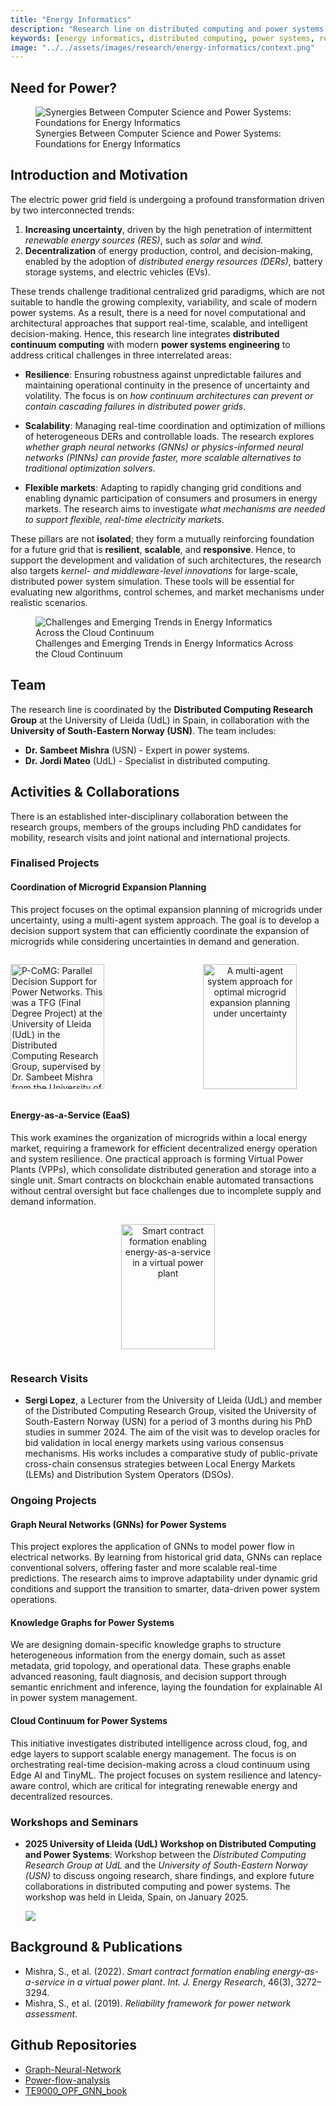 ```yaml
---
title: "Energy Informatics"
description: "Research line on distributed computing and power systems engineering, focusing on resilience, scalability, and flexible markets."
keywords: [energy informatics, distributed computing, power systems, resilience, scalability, flexible markets]
image: "../../assets/images/research/energy-informatics/context.png"
---
```


## Need for Power?

![Synergies Between Computer Science and Power Systems: Foundations for Energy Informatics](../../assets/images/research/energy-informatics/ga.png)

## Introduction and Motivation

The electric power grid field is undergoing a profound transformation driven by two interconnected trends:

1. **Increasing uncertainty**, driven by the high penetration of intermittent *renewable energy sources (RES)*, such as *solar* and *wind*.
2. **Decentralization** of energy production, control, and decision-making, enabled by the adoption of *distributed energy resources (DERs)*, battery storage systems, and electric vehicles (EVs).

These trends challenge traditional centralized grid paradigms, which are not suitable to handle the growing complexity, variability, and scale of modern power systems. As a result, there is a need for novel computational and architectural approaches that support real-time, scalable, and intelligent decision-making. Hence, this research line integrates **distributed continuum computing** with modern **power systems engineering** to address critical challenges in three interrelated areas:

- **Resilience**: Ensuring robustness against unpredictable failures and maintaining operational continuity in the presence of uncertainty and volatility. The focus is on *how continuum architectures can prevent or contain cascading failures in distributed power grids*.

- **Scalability**: Managing real-time coordination and optimization of millions of heterogeneous DERs and controllable loads. The research explores *whether graph neural networks (GNNs) or physics-informed neural networks (PINNs) can provide faster, more scalable alternatives to traditional optimization solvers*.

- **Flexible markets**: Adapting to rapidly changing grid conditions and enabling dynamic participation of consumers and prosumers in energy markets. The research aims to investigate *what mechanisms are needed to support flexible, real-time electricity markets*.

These pillars are not **isolated**; they form a mutually reinforcing foundation for a future grid that is **resilient**, **scalable**, and  **responsive**. Hence, to support the development and validation of such architectures, the research also targets *kernel- and middleware-level innovations* for large-scale, distributed power system simulation. These tools will be essential for evaluating new algorithms, control schemes, and market mechanisms under realistic scenarios.

![Challenges and Emerging Trends in Energy Informatics Across the Cloud Continuum](../../assets/images/research/energy-informatics/context.png)

## Team
The research line is coordinated by the **Distributed Computing Research Group** at the University of Lleida (UdL) in Spain, in collaboration with the **University of South-Eastern Norway (USN)**. The team includes:

- **Dr. Sambeet Mishra** (USN) - Expert in power systems.
- **Dr. Jordi Mateo** (UdL) - Specialist in distributed computing.

## Activities & Collaborations

There is an established inter-disciplinary collaboration between the research groups, members of the groups including PhD candidates for mobility, research visits and joint national and international projects.

### Finalised Projects

#### Coordination of Microgrid Expansion Planning

This project focuses on the optimal expansion planning of microgrids under uncertainty, using a multi-agent system approach. The goal is to develop a decision support system that can efficiently coordinate the expansion of microgrids while considering uncertainties in demand and generation.

::: {.columns}

::: {.column}

[![**P-CoMG: Parallel Decision Support for Power Networks**. This was a TFG (Final Degree Project) at the University of Lleida (UdL) in the Distributed Computing Research Group, supervised by Dr. Sambeet Mishra from the University of South-Eastern Norway (USN) and Dr. Jordi Mateo from UdL. The project focused on developing a new parallel decision support system to assist decisions in power networks](../../assets/images/research/energy-informatics/papers/PComG.png){width=150 height=200}](https://repositori.udl.cat/items/608a9134-c249-489a-bd70-d11b592cd237)


:::
::: {.column style="text-align: center;"}

[![A multi-agent system approach for optimal microgrid expansion planning under uncertainty](../../assets/images/research/energy-informatics/papers/ComG.png){width=150 height=200}](https://www.sciencedirect.com/science/article/abs/pii/S0142061518327947)

:::
:::

#### Energy-as-a-Service (EaaS)

This work examines the organization of microgrids within a local energy market, requiring a framework for efficient decentralized energy operation and system resilience. One practical approach is forming Virtual Power Plants (VPPs), which consolidate distributed generation and storage into a single unit. Smart contracts on blockchain enable automated transactions without central oversight but face challenges due to incomplete supply and demand information.

::: {.columns}
::: {.column style="text-align: center;"}
[![Smart contract formation enabling energy-as-a-service in a virtual power plant](../../assets/images/research/energy-informatics/papers/smart-contract-vpp.png){width=150 height=200}](https://onlinelibrary.wiley.com/doi/full/10.1002/er.7381)
:::
:::


### Research Visits

- **Sergi Lopez**, a Lecturer from the University of Lleida (UdL) and member of the Distributed Computing Research Group, visited the University of South-Eastern Norway (USN) for a period of 3 months during his PhD studies in summer 2024. The aim of the visit was to develop oracles for bid validation in local energy markets using various consensus mechanisms. His works includes a comparative study of public-private cross-chain consensus strategies between Local Energy Markets (LEMs) and Distribution System Operators (DSOs).

### Ongoing Projects

#### Graph Neural Networks (GNNs) for Power Systems

This project explores the application of GNNs to model power flow in electrical networks. By learning from historical grid data, GNNs can replace conventional solvers, offering faster and more scalable real-time predictions. The research aims to improve adaptability under dynamic grid conditions and support the transition to smarter, data-driven power system operations.

#### Knowledge Graphs for Power Systems

We are designing domain-specific knowledge graphs to structure heterogeneous information from the energy domain, such as asset metadata, grid topology, and operational data. These graphs enable advanced reasoning, fault diagnosis, and decision support through semantic enrichment and inference, laying the foundation for explainable AI in power system management.

#### Cloud Continuum for Power Systems

This initiative investigates distributed intelligence across cloud, fog, and edge layers to support scalable energy management. The focus is on orchestrating real-time decision-making across a cloud continuum using Edge AI and TinyML. The project focuses on system resilience and latency-aware control, which are critical for integrating renewable energy and decentralized resources.

### Workshops and Seminars

- **2025 University of Lleida (UdL) Workshop on Distributed Computing and Power Systems**: Workshop between the *Distributed Computing Research Group at UdL* and the *University of South-Eastern Norway (USN)* to discuss ongoing research, share findings, and explore future collaborations in distributed computing and power systems. The workshop was held in Lleida, Spain, on January 2025. 

    ![](../../assets/images/research/energy-informatics/workshops/2025-udl-workshop.jpeg)


## Background & Publications

- Mishra, S., et al. (2022). *Smart contract formation enabling energy-as-a-service in a virtual power plant*. *Int. J. Energy Research*, 46(3), 3272–3294.  
- Mishra, S., et al. (2019). *Reliability framework for power network assessment.*
  
## Github Repositories 

- [Graph-Neural-Network](https://github.com/TE9000-OPF-GNN/Graph-Neural-Networks)  
- [Power-flow-analysis](https://github.com/TE9000-OPF-GNN/Power-flow-analysis)  
- [TE9000_OPF_GNN_book](https://github.com/TE9000-OPF-GNN/TE9000_OPF_GNN_book)  


